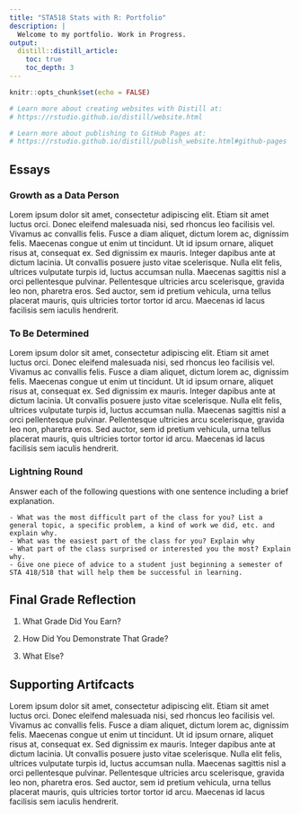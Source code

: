 ```yaml
---
title: "STA518 Stats with R: Portfolio"
description: |
  Welcome to my portfolio. Work in Progress.
output:
  distill::distill_article:
    toc: true
    toc_depth: 3
---
```


```r
knitr::opts_chunk$set(echo = FALSE)

# Learn more about creating websites with Distill at:
# https://rstudio.github.io/distill/website.html

# Learn more about publishing to GitHub Pages at:
# https://rstudio.github.io/distill/publish_website.html#github-pages
```

## Essays

### Growth as a Data Person

Lorem ipsum dolor sit amet, consectetur adipiscing elit. Etiam sit amet luctus orci. Donec eleifend malesuada nisi, sed rhoncus leo facilisis vel. Vivamus ac convallis felis. Fusce a diam aliquet, dictum lorem ac, dignissim felis. Maecenas congue ut enim ut tincidunt. Ut id ipsum ornare, aliquet risus at, consequat ex. Sed dignissim ex mauris. Integer dapibus ante at dictum lacinia. Ut convallis posuere justo vitae scelerisque. Nulla elit felis, ultrices vulputate turpis id, luctus accumsan nulla. Maecenas sagittis nisl a orci pellentesque pulvinar. Pellentesque ultricies arcu scelerisque, gravida leo non, pharetra eros. Sed auctor, sem id pretium vehicula, urna tellus placerat mauris, quis ultricies tortor tortor id arcu. Maecenas id lacus facilisis sem iaculis hendrerit.

### To Be Determined

Lorem ipsum dolor sit amet, consectetur adipiscing elit. Etiam sit amet luctus orci. Donec eleifend malesuada nisi, sed rhoncus leo facilisis vel. Vivamus ac convallis felis. Fusce a diam aliquet, dictum lorem ac, dignissim felis. Maecenas congue ut enim ut tincidunt. Ut id ipsum ornare, aliquet risus at, consequat ex. Sed dignissim ex mauris. Integer dapibus ante at dictum lacinia. Ut convallis posuere justo vitae scelerisque. Nulla elit felis, ultrices vulputate turpis id, luctus accumsan nulla. Maecenas sagittis nisl a orci pellentesque pulvinar. Pellentesque ultricies arcu scelerisque, gravida leo non, pharetra eros. Sed auctor, sem id pretium vehicula, urna tellus placerat mauris, quis ultricies tortor tortor id arcu. Maecenas id lacus facilisis sem iaculis hendrerit.

### Lightning Round

Answer each of the following questions with one sentence including a brief explanation.

    - What was the most difficult part of the class for you? List a general topic, a specific problem, a kind of work we did, etc. and explain why.
    - What was the easiest part of the class for you? Explain why
    - What part of the class surprised or interested you the most? Explain why.
    - Give one piece of advice to a student just beginning a semester of STA 418/518 that will help them be successful in learning.

## Final Grade Reflection

1. What Grade Did You Earn?

2. How Did You Demonstrate That Grade?

3. What Else?

## Supporting Artifcacts

Lorem ipsum dolor sit amet, consectetur adipiscing elit. Etiam sit amet luctus orci. Donec eleifend malesuada nisi, sed rhoncus leo facilisis vel. Vivamus ac convallis felis. Fusce a diam aliquet, dictum lorem ac, dignissim felis. Maecenas congue ut enim ut tincidunt. Ut id ipsum ornare, aliquet risus at, consequat ex. Sed dignissim ex mauris. Integer dapibus ante at dictum lacinia. Ut convallis posuere justo vitae scelerisque. Nulla elit felis, ultrices vulputate turpis id, luctus accumsan nulla. Maecenas sagittis nisl a orci pellentesque pulvinar. Pellentesque ultricies arcu scelerisque, gravida leo non, pharetra eros. Sed auctor, sem id pretium vehicula, urna tellus placerat mauris, quis ultricies tortor tortor id arcu. Maecenas id lacus facilisis sem iaculis hendrerit.

